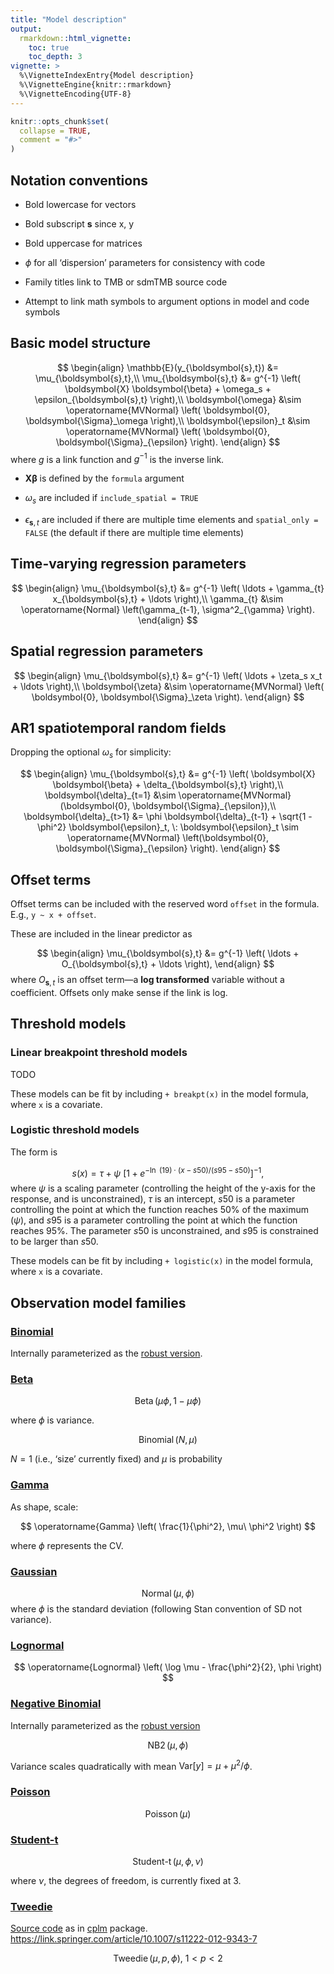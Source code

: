 ```yaml
---
title: "Model description"
output:
  rmarkdown::html_vignette:
    toc: true
    toc_depth: 3
vignette: >
  %\VignetteIndexEntry{Model description}
  %\VignetteEngine{knitr::rmarkdown}
  %\VignetteEncoding{UTF-8}
---
```


```r
knitr::opts_chunk$set(
  collapse = TRUE,
  comment = "#>"
)
```

\newcommand{\s}{\boldsymbol{s}}

## Notation conventions

* Bold lowercase for vectors

* Bold subscript $\s$ since x, y

* Bold uppercase for matrices

* $\phi$ for all 'dispersion' parameters for consistency with code

* Family titles link to TMB or sdmTMB source code

* Attempt to link math symbols to argument options in model and code symbols

## Basic model structure

$$
\begin{align}
  \mathbb{E}(y_{\s,t}) &= \mu_{\s,t},\\
  \mu_{\s,t} &= g^{-1} 
  \left( \boldsymbol{X} \boldsymbol{\beta} + \omega_s + \epsilon_{\s,t} \right),\\
  \boldsymbol{\omega} &\sim \operatorname{MVNormal} \left( \boldsymbol{0}, \boldsymbol{\Sigma}_\omega \right),\\
  \boldsymbol{\epsilon}_t &\sim \operatorname{MVNormal} \left( \boldsymbol{0}, \boldsymbol{\Sigma}_{\epsilon} \right).
\end{align}
$$
where $g$ is a link function and $g^{-1}$ is the inverse link.

* $\boldsymbol{X} \boldsymbol{\beta}$ is defined by the `formula` argument

* $\omega_s$ are included if `include_spatial = TRUE`

* $\epsilon_{\s,t}$ are included if there are multiple time elements and `spatial_only = FALSE` (the default if there are multiple time elements)

## Time-varying regression parameters

$$
\begin{align}
  \mu_{\s,t} &= g^{-1} \left( \ldots + \gamma_{t} x_{\s,t} + \ldots \right),\\
  \gamma_{t} &\sim \operatorname{Normal} \left(\gamma_{t-1}, \sigma^2_{\gamma} \right).
\end{align}
$$

## Spatial regression parameters

$$
\begin{align}
  \mu_{\s,t} &= g^{-1} \left( \ldots + \zeta_s x_t + \ldots \right),\\
  \boldsymbol{\zeta} &\sim \operatorname{MVNormal} \left( \boldsymbol{0}, \boldsymbol{\Sigma}_\zeta \right).
\end{align}
$$

## AR1 spatiotemporal random fields

Dropping the optional $\omega_s$ for simplicity:

$$
\begin{align}
\mu_{\s,t} &= g^{-1} \left( \boldsymbol{X} \boldsymbol{\beta} + \delta_{\s,t} \right),\\
\boldsymbol{\delta}_{t=1} &\sim \operatorname{MVNormal} (\boldsymbol{0}, \boldsymbol{\Sigma}_{\epsilon}),\\
\boldsymbol{\delta}_{t>1} &= \phi \boldsymbol{\delta}_{t-1} + \sqrt{1 - \phi^2} \boldsymbol{\epsilon}_t,  \:
\boldsymbol{\epsilon}_t \sim \operatorname{MVNormal} \left(\boldsymbol{0}, \boldsymbol{\Sigma}_{\epsilon} \right).
\end{align}
$$

## Offset terms

Offset terms can be included with the reserved word `offset` in the formula. E.g., `y ~ x + offset`.

These are included in the linear predictor as

$$
\begin{align}
  \mu_{\s,t} &= g^{-1} \left( \ldots + O_{\s,t} + \ldots \right),
\end{align}
$$
where $O_{\s,t}$ is an offset term---a **log transformed** variable without a coefficient. Offsets only make sense if the link is log.

## Threshold models

### Linear breakpoint threshold models

TODO

These models can be fit by including `+ breakpt(x)` in the model formula, where `x` is a covariate.

### Logistic threshold models

The form is 

$$
s(x)=\tau + \psi\ { \left[ 1+{ e }^{ -\ln\ \left(19\right) \cdot \left( x-s50 \right) 
     / \left(s95 - s50 \right) } \right] }^{-1},
$$
where $\psi$ is a scaling parameter (controlling the height of the y-axis for the response, and is unconstrained), $\tau$ is an intercept, $s50$ is a parameter controlling the point at which the function reaches 50% of the maximum ($\psi$), and $s95$ is a parameter controlling the point at which the function reaches 95%. The parameter $s50$ is unconstrained, and $s95$ is constrained to be larger than $s50$.

These models can be fit by including `+ logistic(x)` in the model formula, where `x` is a covariate.

## Observation model families

### [Binomial](https://kaskr.github.io/adcomp/group__R__style__distribution.html#gaee11f805f02bc1febc6d7bf0487671be)

Internally parameterized as the [robust version](https://kaskr.github.io/adcomp/group__R__style__distribution.html#gaecb5a18095a320b42e2d20c4b120f5f5).

### [Beta](https://kaskr.github.io/adcomp/group__R__style__distribution.html#ga5324c83759d5211c7c2fbbad37fa8e59)

$$
\operatorname{Beta} \left(\mu \phi, 1 - \mu \phi \right)
$$

where $\phi$ is variance.

$$
\operatorname{Binomial} \left( N, \mu \right)
$$

$N = 1$ (i.e., 'size' currently fixed) and $\mu$ is probability

### [Gamma](https://kaskr.github.io/adcomp/group__R__style__distribution.html#gab0e2205710a698ad6a0ed39e0652c9a3)

As shape, scale:

$$
\operatorname{Gamma} \left( \frac{1}{\phi^2}, \mu\ \phi^2  \right)
$$

where $\phi$ represents the CV.

### [Gaussian](https://kaskr.github.io/adcomp/dnorm_8hpp.html)

$$
\operatorname{Normal} \left( \mu, \phi \right)
$$
where $\phi$ is the standard deviation (following Stan convention of SD not variance).

### [Lognormal](https://github.com/pbs-assess/sdmTMB/blob/28a93496a93b12e5a2f73f703bc96afbf14d86c1/src/sdmTMB.cpp#L22-L30)

$$
\operatorname{Lognormal} \left( \log \mu - \frac{\phi^2}{2}, \phi \right)
$$


### [Negative Binomial](https://kaskr.github.io/adcomp/group__R__style__distribution.html#ga76266c19046e04b651fce93aa0810351)

Internally parameterized as the [robust version](https://kaskr.github.io/adcomp/group__R__style__distribution.html#gaa23e3ede4669d941b0b54314ed42a75c)

$$
\operatorname{NB2} \left( \mu, \phi \right)
$$

Variance scales quadratically with mean $\mathrm{Var}[y] = \mu + \mu^2 / \phi$.

### [Poisson](https://kaskr.github.io/adcomp/group__R__style__distribution.html#gaa1ed15503e1441a381102a8c4c9baaf1)

$$
\operatorname{Poisson} \left( \mu \right)
$$

### [Student-t](https://github.com/pbs-assess/sdmTMB/blob/28a93496a93b12e5a2f73f703bc96afbf14d86c1/src/sdmTMB.cpp#L11-L20)

$$
\operatorname{Student-t} \left( \mu, \phi, \nu \right)
$$

where $\nu$, the degrees of freedom, is currently fixed at 3.

### [Tweedie](https://kaskr.github.io/adcomp/group__R__style__distribution.html#ga262f3c2d1cf36f322a62d902a608aae0)

[Source code](https://kaskr.github.io/adcomp/tweedie_8cpp_source.html) as in [cplm](https://CRAN.R-project.org/package=cplm) package. <https://link.springer.com/article/10.1007/s11222-012-9343-7>

$$
\operatorname{Tweedie} \left(\mu, p, \phi \right), \: 1 < p < 2
$$


